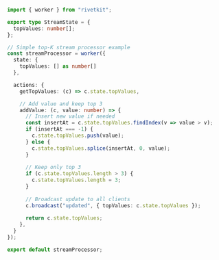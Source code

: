 ```typescript
import { worker } from "rivetkit";

export type StreamState = {
  topValues: number[];
};

// Simple top-K stream processor example
const streamProcessor = worker({
  state: {
    topValues: [] as number[]
  },

  actions: {
    getTopValues: (c) => c.state.topValues,

    // Add value and keep top 3
    addValue: (c, value: number) => {
      // Insert new value if needed
      const insertAt = c.state.topValues.findIndex(v => value > v);
      if (insertAt === -1) {
        c.state.topValues.push(value);
      } else {
        c.state.topValues.splice(insertAt, 0, value);
      }
      
      // Keep only top 3
      if (c.state.topValues.length > 3) {
        c.state.topValues.length = 3;
      }
      
      // Broadcast update to all clients
      c.broadcast("updated", { topValues: c.state.topValues });
      
      return c.state.topValues;
    },
  }
});

export default streamProcessor;
```
